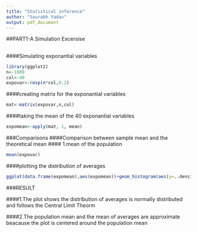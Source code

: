 ```yaml
---
title: "Statistical inference"
author: "Saurabh Yadav"
output: pdf_document
---
```

##PART1-A Simulation Excersise

##

####Simulating exponantial variables
```r
library(ggplot2)
n<-1000
col<-40
expovar<-rexp(n*col,0.2)
```

####creating matrix for the exponantial variables
```r
mat<-matrix(expovar,n,col)
```
####taking the mean of the 40 exponantial variables
```r
expomean<-apply(mat, 1, mean)
```

###Comparisons
####Comparison between sample mean and the theoretical mean
#### 1.mean of the population
```r
mean(expovar)
```

####plotting the distribution of averages
```r
ggplot(data.frame(expomean),aes(expomean))+geom_histogram(aes(y=..density..),col="black",fill="steelblue")+geom_density(col="black")+geom_vline(aes(xintercept=mean(expomean, na.rm=T)))+labs(x="averages of 40 variables")
```


###RESULT

####1.The plot shows the distribution of averages is normally distributed and follows the Central Limit Theorm

####2.The population mean and the mean of averages are approximate beacause the plot is centered around the population mean


